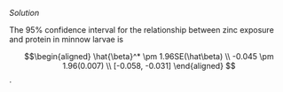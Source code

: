 
\color{blue}

*Solution*

The 95% confidence interval for the relationship between zinc exposure and protein in minnow larvae is

$$\begin{aligned}
\hat{\beta}^* \pm 1.96SE(\hat\beta) \\
-0.045 \pm 1.96(0.007) \\
[-0.058, -0.031]
\end{aligned}
$$.

\color{black}

